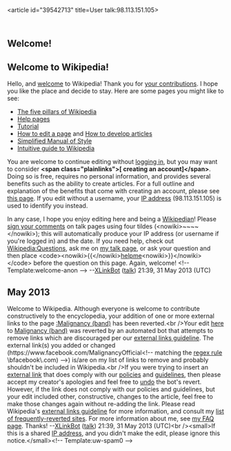 <article id="39542713" title=User talk:98.113.151.105>
	<talkpage id="39542713" title="User talk:98.113.151.105">
== Welcome! ==
== Welcome to Wikipedia! ==

Hello, and [[Wikipedia:Introduction|welcome]] to Wikipedia! Thank you for [[Special:Contributions/98.113.151.105|your contributions]]. I hope you like the place and decide to stay. Here are some pages you might like to see:

* [[Wikipedia:Five pillars|The five pillars of Wikipedia]]
* [[Help:Contents|Help pages]]
* [[Wikipedia:Tutorial|Tutorial]]
* [[Wikipedia:How to edit a page|How to edit a page]] and [[Wikipedia:Article development|How to develop articles]]
* [[Wikipedia:Simplified Manual of Style|Simplified Manual of Style]]
* [[Help:Wikipedia: The Missing Manual|Intuitive guide to Wikipedia]]

You are welcome to continue editing without [[Special:Userlogin|logging in]], but you may want to consider '''&lt;span class=&quot;plainlinks&quot;&gt;[{{fullurl:Special:Userlogin|type=signup}} creating an account]&lt;/span&gt;'''. Doing so is free, requires no personal information, and provides several benefits such as the ability to create articles. For a full outline and explanation of the benefits that come with creating an account, please see [[Wikipedia:Why create an account?|this page]]. If you edit without a username, your [[IP address]] (98.113.151.105) is used to identify you instead.

In any case, I hope you enjoy editing here and being a [[Wikipedia:Wikipedians|Wikipedian]]! Please [[Wikipedia:Signatures|sign your comments]] on talk pages using four tildes (&lt;nowiki&gt;~~~~&lt;/nowiki&gt;); this will automatically produce your IP address (or username if you're logged in) and the date. If you need help, check out [[Wikipedia:Questions]], ask me on [[User talk:XLinkBot|my talk page]], or ask your question and then place &lt;code&gt;&lt;nowiki&gt;{{&lt;/nowiki&gt;[[:Category:Wikipedians looking for help|helpme]]&lt;nowiki&gt;}}&lt;/nowiki&gt;&lt;/code&gt; before the question on this page. Again, welcome! &lt;!-- Template:welcome-anon --&gt;  --[[User:XLinkBot|XLinkBot]] ([[User talk:XLinkBot|talk]]) 21:39, 31 May 2013 (UTC)
== May 2013 ==
Welcome to Wikipedia. Although everyone is welcome to contribute constructively to the encyclopedia, your addition of one or more external links to the page [[:Malignancy (band)]] has been reverted.&lt;br /&gt;Your edit [http://en.wikipedia.org/w/index.php?diff=557742776&amp;oldid=556491434 here] to [[Malignancy (band)]] was reverted by an automated bot that attempts to remove links which are discouraged per our [[WP:EL|external links guideline]].  The external link(s) you added or changed (https://www.facebook.com/MalignancyOfficial&lt;!-- matching the [[regex|regex rule]] \bfacebook\.com) --&gt;) is/are on my list of links to remove and probably shouldn't be included in Wikipedia.&lt;br /&gt;If you were trying to insert an [[Wikipedia:External links|external link]] that does comply with our [[Wikipedia:List of policies|policies]] and [[Wikipedia:List of guidelines|guidelines]], then please accept my creator's apologies and feel free to [[WP:UNDO|undo]] the bot's revert.  However, if the link does not comply with our policies and guidelines, but your edit included other, constructive, changes to the article, feel free to make those changes again without re-adding the link.  Please read Wikipedia's [[WP:EL|external links guideline]] for more information, and consult my [[User:XLinkBot/Reversion reasons|list of frequently-reverted sites]]. For more information about me, see [[User:XLinkBot/FAQ|my FAQ page]]. Thanks! --[[User:XLinkBot|XLinkBot]] ([[User talk:XLinkBot|talk]]) 21:39, 31 May 2013 (UTC)&lt;br /&gt;&lt;small&gt;If this is a shared [[IP address]], and you didn't make the edit, please ignore this notice.&lt;/small&gt;&lt;!-- Template:uw-spam0 --&gt;
	</talkpage>
</article>